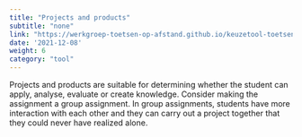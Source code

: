 ```yaml
---
title: "Projects and products"
subtitle: "none"
link: "https://werkgroep-toetsen-op-afstand.github.io/keuzetool-toetsen/en/methods/project_product/"
date: '2021-12-08'
weight: 6
category: "tool"
---
```


Projects and products are suitable for determining whether the student can apply, analyse, evaluate or create knowledge. Consider making the assignment a group assignment. In group assignments, students have more interaction with each other and they can carry out a project together that they could never have realized alone.

